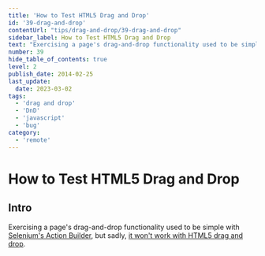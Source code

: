 ```yaml
---
title: 'How to Test HTML5 Drag and Drop'
id: '39-drag-and-drop'
contentUrl: "tips/drag-and-drop/39-drag-and-drop"
sidebar_label: How to Test HTML5 Drag and Drop
text: "Exercising a page's drag-and-drop functionality used to be simple with Selenium's Action Builder, but sadly, it won't work with HTML5 drag and drop."
number: 39
hide_table_of_contents: true
level: 2
publish_date: 2014-02-25
last_update:
  date: 2023-03-02
tags:
  - 'drag and drop'
  - 'DnD'
  - 'javascript'
  - 'bug'
category:
  - 'remote'
---
```


# How to Test HTML5 Drag and Drop

## Intro

Exercising a page's drag-and-drop functionality used to be simple with [Selenium's Action Builder](http://selenium.googlecode.com/svn/trunk/docs/api/rb/Selenium/WebDriver/ActionBuilder.html), but sadly, [it won't work with HTML5 drag and drop](https://code.google.com/p/selenium/issues/detail?id=6315).


<DropdownMarkdown folderName='39-drag-and-drop' />
